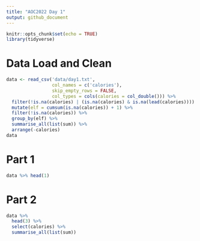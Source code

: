 ```yaml
---
title: "AOC2022 Day 1"
output: github_document
---
```


```r
knitr::opts_chunk$set(echo = TRUE)
library(tidyverse)
```


# Data Load and Clean
```r
data <- read_csv('data/day1.txt', 
                 col_names = c('calories'), 
                 skip_empty_rows = FALSE,
                 col_types = cols(calories = col_double())) %>%
  filter(!is.na(calories) | (is.na(calories) & is.na(lead(calories)))) %>%
  mutate(elf = cumsum(is.na(calories)) + 1) %>%
  filter(!is.na(calories)) %>%
  group_by(elf) %>% 
  summarise_all(list(sum)) %>%
  arrange(-calories)
data
```


# Part 1
```r
data %>% head(1)
```


# Part 2
```r
data %>% 
  head(3) %>%
  select(calories) %>%
  summarise_all(list(sum))
```